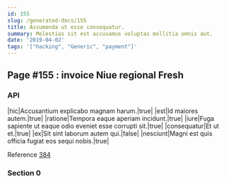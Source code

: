 ```yaml
---
id: 155
slug: /generated-docs/155
title: Assumenda ut esse consequatur.
summary: Molestias sit est accusamus voluptas mollitia omnis aut.
date: '2019-04-02'
tags: '["hacking", "Generic", "payment"]'
---
```

## Page #155 : invoice Niue regional Fresh

### API

|hic|Accusantium explicabo magnam harum.|true|
|est|Id maiores autem.|true|
|ratione|Tempora eaque aperiam incidunt.|true|
|iure|Fuga sapiente ut eaque odio eveniet esse corrupti sit.|true|
|consequatur|Et ut et.|true|
|ex|Sit sint laborum autem qui.|false|
|nesciunt|Magni est quis officia fugiat eos sequi nobis.|true|

Reference [384](/generated-docs/384)


### Section 0

